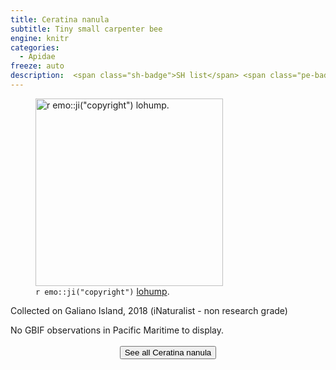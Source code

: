 ```yaml
---
title: Ceratina nanula
subtitle: Tiny small carpenter bee
engine: knitr
categories:
  - Apidae
freeze: auto
description:  <span class="sh-badge">SH list</span> <span class="pe-badge">PM Evidence</span> <span class="gali-badge">Galiano</span>
---
```

![`r emo::ji("copyright")` [lohump ](https://inaturalist.ca/photos/157800012).](https://inaturalist-open-data.s3.amazonaws.com/photos/157800012/medium.jpg){height=300}

Collected on Galiano Island, 2018 (iNaturalist - non research grade)

No GBIF observations in Pacific Maritime to display.
<br><br>
<center>


<a href="https://inaturalist.ca/observations?place_id=any&subview=map&taxon_id=309463"><button type="button" class="btn btn-secondary">See all Ceratina nanula <i class="fa-solid fa-arrow-up-right-from-square"></i> </button></a>
</center>
